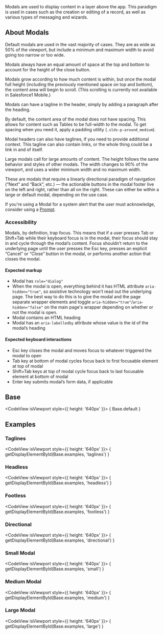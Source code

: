 
<div className="doc lead">
  Modals are used to display content in a layer above the app. This paradigm is used in cases such as the creation or editing of a record, as well as various types of messaging and wizards.
</div>

## About Modals
Default modals are used in the vast majority of cases. They are as wide as 50% of the viewport, but include a minimum and maximum width to avoid going too narrow or too wide.

Modals always have an equal amount of space at the top and bottom to account for the height of the close button.

Modals grow according to how much content is within, but once the modal  full height (including the previously mentioned space on top and bottom), the content area will begin to scroll. (This scrolling is currently not available in Salesforce1 Mobile.)

Modals can have a tagline in the header, simply by adding a paragraph after the heading.

By default, the content area of the modal does not have spacing. This allows for content such as Tables to be full-width to the modal. To get spacing when you need it, apply a padding utility (`.slds-p-around_medium`).

Modal headers can also have taglines, if you need to provide additional context. This tagline can also contain links, or the whole thing could be a link in and of itself.

Large modals call for large amounts of content. The height follows the same behavior and styles of other modals. The width changes to 90% of the viewport, and uses a wider minimum width and no maximum width.

These are modals that require a linearly directional paradigm of navigation (“Next” and “Back”, etc.) — the actionable buttons in the modal footer live on the left and right, rather than all on the right. These can either be within a large or default modal, depending on the use case.

If you're using a Modal for a system alert that the user must acknowledge, consider using a [Prompt](/components/prompt).

### Accessibility
Modals, by definition, trap focus. This means that if a user presses Tab or Shift+Tab while their keyboard focus is in the modal, their focus should stay in and cycle through the modal’s content. Focus shouldn’t return to the underlying page until the user presses the Esc key, presses an explicit “Cancel” or “Close” button in the modal, or performs another action that closes the modal.

#### Expected markup
- Modal has `role="dialog"`
- When the modal is open, everything behind it has HTML attribute `aria-hidden="true"`, so assistive technology won't read out the underlying page. The best way to do this is to give the modal and the page separate wrapper elements and toggle `aria-hidden="true"`/`aria-hidden="false"` on the main page's wrapper depending on whether or not the modal is open.
- Modal contains an HTML heading
- Modal has an `aria-labelledby` attribute whose value is the id of the modal’s heading

#### Expected keyboard interactions
- Esc key closes the modal and moves focus to whatever triggered the modal to open
- Tab key at bottom of modal cycles focus back to first focusable element at top of modal
- Shift+Tab keys at top of modal cycle focus back to last focusable element at bottom of modal
- Enter key submits modal’s form data, if applicable

## Base
<CodeView isViewport style={{ height: '640px' }}>
{ Base.default }
</CodeView>

## Examples

### Taglines
<CodeView isViewport style={{ height: '640px' }}>
{ getDisplayElementById(Base.examples, 'taglines') }
</CodeView>

### Headless
<CodeView isViewport style={{ height: '640px' }}>
{ getDisplayElementById(Base.examples, 'headless') }
</CodeView>

### Footless
<CodeView isViewport style={{ height: '640px' }}>
{ getDisplayElementById(Base.examples, 'footless') }
</CodeView>

### Directional
<CodeView isViewport style={{ height: '640px' }}>
{ getDisplayElementById(Base.examples, 'directional') }
</CodeView>

### Small Modal
<CodeView isViewport style={{ height: '640px' }}>
{ getDisplayElementById(Base.examples, 'small') }
</CodeView>

### Medium Modal
<CodeView isViewport style={{ height: '640px' }}>
  { getDisplayElementById(Base.examples, 'medium') }
</CodeView>

### Large Modal
<CodeView isViewport style={{ height: '640px' }}>
  { getDisplayElementById(Base.examples, 'large') }
</CodeView>
